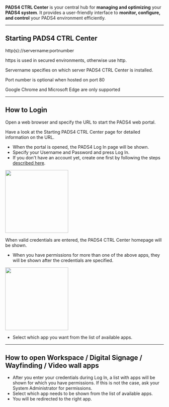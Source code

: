 **PADS4 CTRL Center** is your central hub for **managing and optimizing** your **PADS4 system**. It provides a user-friendly interface to **monitor, configure, and control** your PADS4 environment efficiently.

---

## **Starting PADS4 CTRL Center**

http(s)://servername:portnumber

https is used in secured environments, otherwise use http.

Servername specifies on which server PADS4 CTRL Center is installed.

Port number is optional when hosted on port 80

<Warning>
  Google Chrome and Microsoft Edge are only supported
</Warning>

---

## **How to Login**

Open a web browser and specify the URL to start the PADS4 web portal.

Have a look at the Starting PADS4 CTRL Center page for detailed information on the URL.

- When the portal is opened, the PADS4 Log In page will be shown.
- Specify your Username and Password and press Log In.
- If you don't have an account yet, create one first by following the steps [described here](/ctrl-centre/account-creation).

<img
  height="200"
  src="/images/ctrl-centre/login.png"
/>

When valid credentials are entered, the PADS4 CTRL Center homepage will be shown.

- When you have permissions for more than one of the above apps, they will be shown after the credentials are specified.

<img
  height="200"
  src="/images/ctrl-centre/module-selector.png"
/>

- Select which app you want from the list of available apps.

---

## **How to open Workspace / Digital Signage / Wayfinding / Video wall apps**

- After you enter your credentials during Log In, a list with apps will be shown for which you have permissions. If this is not the case, ask your System Administrator for permissions.
- Select which app needs to be shown from the list of available apps.
- You will be redirected to the right app.